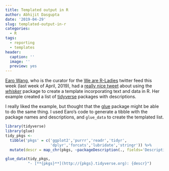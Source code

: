 ```yaml
---
title: Templated output in R
author: Abhijit Dasgupta
date: '2019-04-29'
slug: templated-output-in-r
categories:
  - R
tags:
  - reporting
  - templates
header:
  caption: ''
  image: ''
  preview: yes
---
```


[Earo Wang](https://twitter.com/earowang), who is the curator for the [We are R-Ladies](https://twitter.com/WeAreRLadies) twitter feed this week (last week of April, 2019), had a [really nice tweet](https://twitter.com/WeAreRLadies/status/1122816061164797953) about using the [_whisker_](https://cran.r-project.org/web/packages/whisker/index.html) package to create a template incorporating text and data in R. Her example created a list of [tidyverse](http://www.tidyverse.org) packages with descriptions. 

I really liked the example, but thought that the [glue](https://cran.r-project.org/web/packages/glue/index.html) package might be able to do the same thing. I used Earo's code to generate a tibble with the package names and descriptions, and `glue_data` to create the templated list. 

```r
library(tidyverse)
library(glue)
tidy_pkgs <- 
  tibble('pkgs' = c('ggplot2','purrr','readr','tidyr',
                    'dplyr','forcats','lubridate','stringr')) %>% 
  mutate(descr = map_chr(pkgs, ~packageDescription(., fields='Description')))

glue_data(tidy_pkgs, 
          "- [**{pkgs}**](http://{pkgs}.tidyverse.org): {descr}")
```

